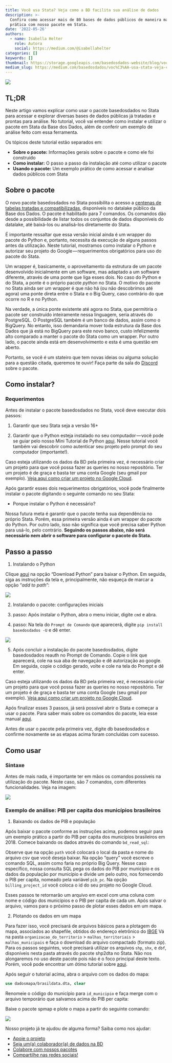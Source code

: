 ```yaml
---
title: Você usa Stata? Veja como a BD facilita sua análise de dados
description: >-
  Confira como acessar mais de 80 bases de dados públicos de maneira mais
  prática com nosso pacote em Stata.
date: '2022-05-26'
authors:
  - name: Isabella Helter
    role: Autora
    social: https://medium.com/@isabellahelter
categories: []
keywords: []
thumbnail: https://storage.googleapis.com/basedosdados-website/blog/voce-usa-stata-veja-como-a-bd-facilita-sua-analise-de-dados/image_0.jpg
medium_slug: https://medium.com/basedosdados/voc%C3%AA-usa-stata-veja-como-a-bd-facilita-sua-an%C3%A1lise-de-dados-e7ab79111220
---
```


<Image src="https://storage.googleapis.com/basedosdados-website/blog/voce-usa-stata-veja-como-a-bd-facilita-sua-analise-de-dados/image_0.jpg"/>

## TL;DR

Neste artigo vamos explicar como usar o pacote basedosdados no Stata para acessar e explorar diversas bases de dados públicas já tratadas e prontas para análise. No tutorial, você vai entender como instalar e utilizar o pacote em Stata da Base dos Dados, além de conferir um exemplo de análise feito com essa ferramenta.

Os tópicos deste tutorial estão separados em:

* **Sobre o pacote:** Informações gerais sobre o pacote e como ele foi construído
* **Como instalar:** O passo a passo da instalação até como utilizar o pacote
* **Usando o pacote:** Um exemplo prático de como acessar e analisar dados públicos com Stata

## **Sobre o pacote**

O novo pacote basedosdados no Stata possibilita o acesso a [centenas de tabelas tratadas e compatibilizadas](https://basedosdados.org/dataset?resource_type=bdm_table), disponíveis no datalake público da Base dos Dados. O pacote é habilitado para 7 comandos. Os comandos dão desde a possibilidade de listar todos os conjuntos de dados disponíveis do datalake, até baixá-los ou analisá-los diretamente do Stata.

É importante ressaltar que essa versão inicial ainda é um wrapper do pacote do Python e, portanto, necessita da execução de alguns passos antes da utilização. Neste tutorial, mostramos como instalar o Python e autorizar seu projeto do Google — requerimentos obrigatórios para uso do pacote do Stata.

Um wrapper é, basicamente, o aproveitamento da estrutura de um pacote desenvolvido inicialmente em um software, mas adaptado a um software diferente, através de uma ponte que liga esses dois. No caso do Python e do Stata, a ponte é o próprio pacote *python* no Stata. O motivo do pacote no Stata ainda ser um wrapper é que não há (ou não descobrimos até agora) uma ponte direta entre o Stata e o Big Query, caso contrário do que ocorre no R e no Python.

Na verdade, a única ponte existente até agora no Stata, que permitiria o pacote ser construído inteiramente nessa linguagem, seria através do PostgreSQL. O PostgreSQL também é um banco de dados, assim como o BigQuery. No entanto, isso demandaria mover toda estrutura da Base dos Dados que já está no BigQuery para este novo banco, custo infelizmente alto comparado a manter o pacote do Stata como um wrapper. Por outro lado, o pacote ainda está em desenvolvimento e esta é uma questão em aberto.

Portanto, se você é um stateiro que tem novas ideias ou alguma solução para a questão citada, queremos te ouvir! Faça parte da sala do [Discord](https://discord.gg/p2g4RkBW8f) sobre o pacote.

## Como instalar?

### Requerimentos

Antes de instalar o pacote basedosdados no Stata, você deve executar dois passos: 

1. Garantir que seu Stata seja a versão 16+

2. Garantir que o Python esteja instalado no seu computador — você pode se guiar pelo nosso Mini Tutorial de Python [aqui](https://github.com/basedosdados/mais/blob/master/stata-package/Minitutorial.md). Nesse tutorial você também vai descobrir como autenticar seu projeto pelo prompt do seu computador (importante!).

Caso esteja utilizando os dados da BD pela primeira vez, é necessário criar um projeto para que você possa fazer as queries no nosso repositório. Ter um projeto é de graça e basta ter uma conta Google (seu gmail por exemplo). [Veja aqui como criar um projeto no Google Cloud](https://basedosdados.github.io/mais/access_data_bq/#antes-de-comecar-crie-o-seu-projeto-no-google-cloud).

Após garantir esses dois requerimentos obrigatórios, você pode finalmente instalar o pacote digitando o seguinte comando no seu Stata:

* Porque instalar o Python é necessário?

Nossa futura meta é garantir que o pacote tenha sua dependência no próprio Stata. Porém, essa primeira versão ainda é um wrapper do pacote do Python. Por outro lado, isso não significa que você precisa saber Python para usá-lo, pelo contrário. **Seguindo os passos abaixo, não será necessário nem abrir o software para configurar o pacote do Stata.**

## Passo a passo

1. Instalando o Python

Clique [aqui](https://www.python.org/downloads/) na opção “Download Python” para baixar o Python. Em seguida, siga as instruções da tela e, principalmente, não esqueça de marcar a opção “*add to path*”:

<Image src="https://storage.googleapis.com/basedosdados-website/blog/voce-usa-stata-veja-como-a-bd-facilita-sua-analise-de-dados/image_1.png"/>

2. Instalando o pacote: configurações iniciais

3. passo: Após instalar o Python, abra o menu iniciar, digite `cmd` e abra.

4. passo: Na tela do `Prompt de Comando` que aparecerá, digite `pip install basedosdados -U` e dê enter.

<Image src="https://storage.googleapis.com/basedosdados-website/blog/voce-usa-stata-veja-como-a-bd-facilita-sua-analise-de-dados/image_2.png"/>

5. Após concluir a instalação do pacote basedosdados, digite basedosdados reauth no Prompt de Comando. Copie o link que aparecerá, cole na sua aba de navegação e dê autorização ao google. Em seguida, copie o código gerado, volte e cole na tela do Prompt e dê enter.

Caso esteja utilizando os dados da BD pela primeira vez, é necessário criar um projeto para que você possa fazer as queries no nosso repositório. Ter um projeto é de graça e basta ter uma conta Google (seu gmail por exemplo). [Veja aqui como criar um projeto no Google Cloud](https://basedosdados.github.io/mais/access_data_bq/#antes-de-comecar-crie-o-seu-projeto-no-google-cloud).

Após finalizar esses 3 passos, já será possível abrir o Stata e começar a usar o pacote. Para saber mais sobre os comandos do pacote, leia esse manual [aqui](https://github.com/basedosdados/mais/tree/master/stata-package).

Antes de usar o pacote pela primeira vez, digite db basedosdados e confirme novamente se as etapas acima foram concluídas com sucesso.

## Como usar

### Sintaxe

Antes de mais nada, é importante ter em mãos os comandos possíveis na utilização do pacote. Neste caso, são 7 comandos, com diferentes funcionalidades. Veja na imagem:

<Image src="https://storage.googleapis.com/basedosdados-website/blog/voce-usa-stata-veja-como-a-bd-facilita-sua-analise-de-dados/image_3.png"/>

### Exemplo de análise: PIB per capita dos municípios brasileiros

1. Baixando os dados de PIB e população

Após baixar o pacote conforme as instruções acima, podemos seguir para um exemplo prático a partir do PIB per capita dos municípios brasileiros em 2018. Comece baixando os dados através do comando `bd_read_sql`:

Observe que na opção `path` você colocará o local da pasta e nome do arquivo csv que você deseja baixar. Na opção “query” você escreve o comando SQL, assim como faria no próprio Big Query. Nesse caso específico, nossa consulta SQL pega os dados do PIB por município e os dados da população por município e divide um pelo outro, nos fornecendo o PIB per capita, nomeado pela variável `pib_pc`. Na opção `billing_project_id` você coloca o id do seu projeto no Google Cloud.

Esses passos te retornarão um arquivo em excel com uma coluna com nome e código dos municípios e o PIB per capita de cada um. Após salvar o arquivo, vamos para o próximo passo de plotar esses dados em um mapa.

2. Plotando os dados em um mapa

Para fazer isso, você precisará de arquivos básicos para a plotagem do mapa, associados ao shapefile, obtidos do endereço eletrônico do [IBGE](http://downloads.ibge.gov.br/downloads_geociencias.htm) Vá na pasta `organizacao_do_territorio` > `malhas_territoriais` > `malhas_municipais` e faça o download do arquivo compactado (formato zip). Para os passos seguintes, você precisará utilizar os arquivos `shp`, `shx`, e `dbf`, disponíveis nesta pasta através do pacote shp2dta no Stata. Não nos alongaremos no uso deste pacote pois não é o foco principal deste texto. Porém, você pode encontrar um ótimo tutorial sobre [aqui](http://docplayer.com.br/53998346-Criacao-de-mapas-utilizando-shapefiles-no-stata-1-creating-maps-using-shapefiles-in-stata.html).

Após seguir o tutorial acima, abra o arquivo com os dados do mapa:

```stata
use dadosmapa/brasildata.dta, clear
```

Renomeie o código do município para `id_municipio` e faça merge com o arquivo temporário que salvamos acima do PIB per capita:

Baixe o pacote spmap e plote o mapa a partir do seguinte comando:

<Image src="https://storage.googleapis.com/basedosdados-website/blog/voce-usa-stata-veja-como-a-bd-facilita-sua-analise-de-dados/image_4.png"/>

Nosso projeto já te ajudou de alguma forma? Saiba como nos ajudar:

- [Apoie o projeto](https://apoia.se/basedosdados)
- [Seja um(a) colaborador(a) de dados na BD](https://basedosdados.github.io/mais/colab_data/)
- [Colabore com nossos pacotes](https://github.com/basedosdados/mais)
- [Compartilhe nas redes sociais!](https://twitter.com/basedosdados)
